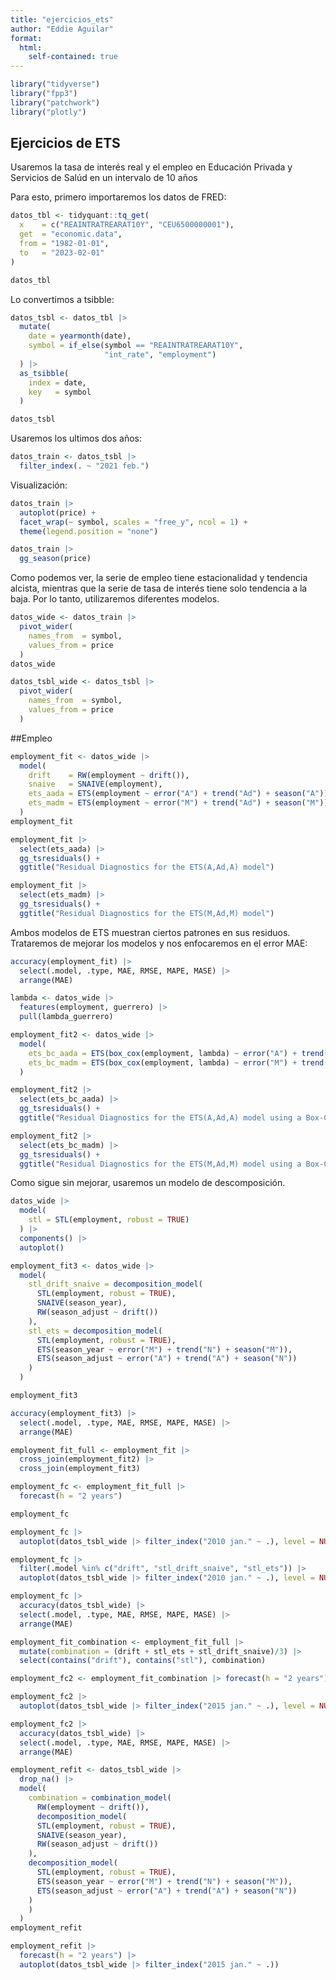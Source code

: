 ```yaml
---
title: "ejercicios_ets"
author: "Eddie Aguilar"
format: 
  html:
    self-contained: true
---
```


```r
library("tidyverse")
library("fpp3") 
library("patchwork")
library("plotly")
```

## Ejercicios de ETS

Usaremos la tasa de interés real y el empleo en Educación Privada y Servicios de Salúd en un intervalo de 10 años

Para esto, primero importaremos los datos de FRED:

```r
datos_tbl <- tidyquant::tq_get(
  x    = c("REAINTRATREARAT10Y", "CEU6500000001"), 
  get  = "economic.data",
  from = "1982-01-01",
  to   = "2023-02-01"
)
```

```r
datos_tbl
```

Lo convertimos a tsibble:

```r
datos_tsbl <- datos_tbl |> 
  mutate(
    date = yearmonth(date),
    symbol = if_else(symbol == "REAINTRATREARAT10Y",
                     "int_rate", "employment")
  ) |> 
  as_tsibble(
    index = date,
    key   = symbol
  )

datos_tsbl
```

Usaremos los ultimos dos años:

```r
datos_train <- datos_tsbl |> 
  filter_index(. ~ "2021 feb.")
```

Visualización:

```r
datos_train |> 
  autoplot(price) +
  facet_wrap(~ symbol, scales = "free_y", ncol = 1) +
  theme(legend.position = "none")
```

```r
datos_train |> 
  gg_season(price)
```

Como podemos ver, la serie de empleo tiene estacionalidad y tendencia alcista, mientras que la serie de tasa de interés tiene solo tendencia a la baja. Por lo tanto, utilizaremos diferentes modelos.

```r
datos_wide <- datos_train |> 
  pivot_wider(
    names_from  = symbol,
    values_from = price
  )
datos_wide
```

```r
datos_tsbl_wide <- datos_tsbl |> 
  pivot_wider(
    names_from  = symbol,
    values_from = price
  )
```

##Empleo

```r
employment_fit <- datos_wide |> 
  model(
    drift    = RW(employment ~ drift()),
    snaive   = SNAIVE(employment),
    ets_aada = ETS(employment ~ error("A") + trend("Ad") + season("A")),
    ets_madm = ETS(employment ~ error("M") + trend("Ad") + season("M"))
  )
employment_fit
```

```r
employment_fit |> 
  select(ets_aada) |> 
  gg_tsresiduals() +
  ggtitle("Residual Diagnostics for the ETS(A,Ad,A) model")
```

```r
employment_fit |> 
  select(ets_madm) |> 
  gg_tsresiduals() +
  ggtitle("Residual Diagnostics for the ETS(M,Ad,M) model")
```

Ambos modelos de ETS muestran ciertos patrones en sus residuos. Trataremos de mejorar los modelos y nos enfocaremos en el error MAE:

```r
accuracy(employment_fit) |> 
  select(.model, .type, MAE, RMSE, MAPE, MASE) |> 
  arrange(MAE)
```

```r
lambda <- datos_wide |> 
  features(employment, guerrero) |> 
  pull(lambda_guerrero)

employment_fit2 <- datos_wide |> 
  model(
    ets_bc_aada = ETS(box_cox(employment, lambda) ~ error("A") + trend("Ad") + season("A")),
    ets_bc_madm = ETS(box_cox(employment, lambda) ~ error("M") + trend("Ad") + season("M"))
  )
```

```r
employment_fit2 |> 
  select(ets_bc_aada) |> 
  gg_tsresiduals() +
  ggtitle("Residual Diagnostics for the ETS(A,Ad,A) model using a Box-Cox transformation")
```

```r
employment_fit2 |> 
  select(ets_bc_madm) |> 
  gg_tsresiduals() +
  ggtitle("Residual Diagnostics for the ETS(M,Ad,M) model using a Box-Cox transformation")
```

Como sigue sin mejorar, usaremos un modelo de descomposición.

```r
datos_wide |> 
  model(
    stl = STL(employment, robust = TRUE)
  ) |> 
  components() |> 
  autoplot()
```

```r
employment_fit3 <- datos_wide |> 
  model(
    stl_drift_snaive = decomposition_model(
      STL(employment, robust = TRUE),
      SNAIVE(season_year),
      RW(season_adjust ~ drift())
    ),
    stl_ets = decomposition_model(
      STL(employment, robust = TRUE),
      ETS(season_year ~ error("M") + trend("N") + season("M")),
      ETS(season_adjust ~ error("A") + trend("A") + season("N"))
    )
  )

employment_fit3
```

```r
accuracy(employment_fit3) |> 
  select(.model, .type, MAE, RMSE, MAPE, MASE) |> 
  arrange(MAE)
```

```r
employment_fit_full <- employment_fit |> 
  cross_join(employment_fit2) |> 
  cross_join(employment_fit3)

employment_fc <- employment_fit_full |> 
  forecast(h = "2 years")

employment_fc
```

```r
employment_fc |> 
  autoplot(datos_tsbl_wide |> filter_index("2010 jan." ~ .), level = NULL)
```

```r
employment_fc |> 
  filter(.model %in% c("drift", "stl_drift_snaive", "stl_ets")) |> 
  autoplot(datos_tsbl_wide |> filter_index("2010 jan." ~ .), level = NULL)
```

```r
employment_fc |> 
  accuracy(datos_tsbl_wide) |> 
  select(.model, .type, MAE, RMSE, MAPE, MASE) |> 
  arrange(MAE)
```

```r
employment_fit_combination <- employment_fit_full |> 
  mutate(combination = (drift + stl_ets + stl_drift_snaive)/3) |> 
  select(contains("drift"), contains("stl"), combination) 

employment_fc2 <- employment_fit_combination |> forecast(h = "2 years")

employment_fc2 |> 
  autoplot(datos_tsbl_wide |> filter_index("2015 jan." ~ .), level = NULL)
```

```r
employment_fc2 |> 
  accuracy(datos_tsbl_wide) |> 
  select(.model, .type, MAE, RMSE, MAPE, MASE) |> 
  arrange(MAE)
```

```r
employment_refit <- datos_tsbl_wide |> 
  drop_na() |> 
  model(
    combination = combination_model(
      RW(employment ~ drift()),
      decomposition_model(
      STL(employment, robust = TRUE),
      SNAIVE(season_year),
      RW(season_adjust ~ drift())
    ),
    decomposition_model(
      STL(employment, robust = TRUE),
      ETS(season_year ~ error("M") + trend("N") + season("M")),
      ETS(season_adjust ~ error("A") + trend("A") + season("N"))
    )
    )
  )
employment_refit
```

```r
employment_refit |> 
  forecast(h = "2 years") |> 
  autoplot(datos_tsbl_wide |> filter_index("2015 jan." ~ .))
```
